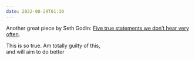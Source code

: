 ```yaml
---
date: 2022-08-29T01:30
---
```


Another great piece by Seth Godin: [Five true statements we don’t hear very often](https://seths.blog/2022/08/five-true-statements-we-dont-hear-very-often/).

This is so true.
Am totally guilty of this,  
and will aim to do better
